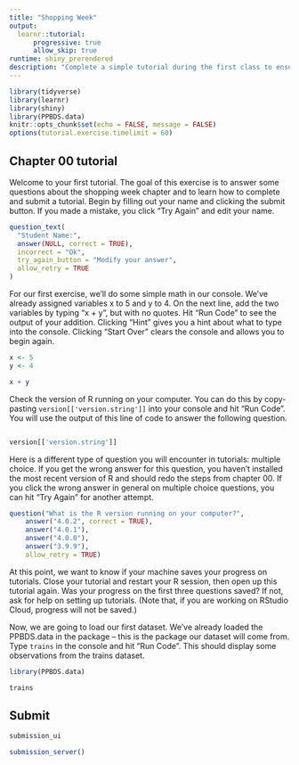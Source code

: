 ```yaml
---
title: "Shopping Week"
output:
  learnr::tutorial:
      progressive: true
      allow_skip: true
runtime: shiny_prerendered
description: "Complete a simple tutorial during the first class to ensure your computer is set up correctly."
---
```


```r
library(tidyverse)
library(learnr)
library(shiny)
library(PPBDS.data)
knitr::opts_chunk$set(echo = FALSE, message = FALSE)
options(tutorial.exercise.timelimit = 60)  
```

## Chapter 00 tutorial

<!-- MB: How to make question not say "incorrect" to names -->

Welcome to your first tutorial. The goal of this exercise is to answer some questions about the shopping week chapter and to learn how to complete and submit a tutorial. Begin by filling out your name and clicking the submit button. If you made a mistake, you click "Try Again" and edit your name. 
``` r
question_text(
  "Student Name:",
  answer(NULL, correct = TRUE),
  incorrect = "Ok",
  try_again_button = "Modify your answer",
  allow_retry = TRUE
)
```


For our first exercise, we'll do some simple math in our console. We've already assigned variables x to 5 and y to 4. On the next line, add the two variables by typing "x + y", but with no quotes. Hit "Run Code" to see the output of your addition. Clicking "Hint" gives you a hint about what to type into the console. Clicking "Start Over" clears the console and allows you to begin again.

```r
x <- 5
y <- 4
```

```r
x + y
```



Check the version of R running on your computer. You can do this by copy-pasting `version[['version.string']]` into your console and hit "Run Code". You will use the output of this line of code to answer the following question. 

```r

```

```r
version[['version.string']]
```

Here is a different type of question you will encounter in tutorials: multiple choice. If you get the wrong answer for this question, you haven't installed the most recent version of R and should redo the steps from chapter 00. If you click the wrong answer in general on multiple choice questions, you can hit "Try Again" for another attempt. 

```r
question("What is the R version running on your computer?",
    answer("4.0.2", correct = TRUE),
    answer("4.0.1"),
    answer("4.0.0"),
    answer("3.9.9"),
    allow_retry = TRUE)
```


At this point, we want to know if your machine saves your progress on tutorials. Close your tutorial and restart your R session, then open up this tutorial again. Was your progress on the first three questions saved? If not, ask for help on setting up tutorials. (Note that, if you are working on RStudio Cloud, progress will not be saved.)

Now, we are going to load our first dataset. We've already loaded the PPBDS.data in the package -- this is the package our dataset will come from. Type `trains` in the console and hit "Run Code". This should display some observations from the trains dataset. 

```r
library(PPBDS.data)

```

```r
trains
```


## Submit

```r
submission_ui
```

```r
submission_server()
```
